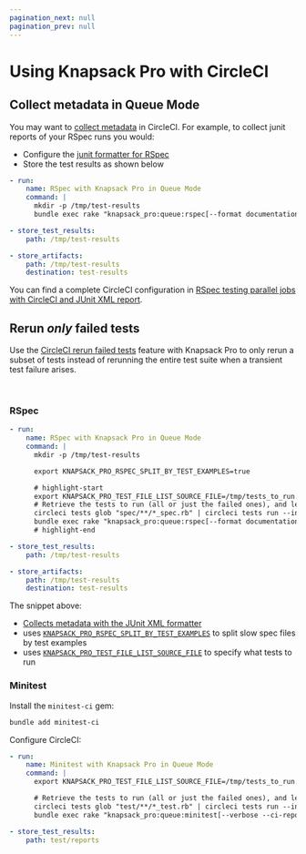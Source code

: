```yaml
---
pagination_next: null
pagination_prev: null
---
```



# Using Knapsack Pro with CircleCI

## Collect metadata in Queue Mode

You may want to [collect metadata](https://circleci.com/docs/collect-test-data/#metadata-collection-in-custom-test-steps) in CircleCI. For example, to collect junit reports of your RSpec runs you would:

- Configure the [junit formatter for RSpec](rspec.mdx#queue-mode)
- Store the test results as shown below

```yaml title=".circleci/config.yml"
- run:
    name: RSpec with Knapsack Pro in Queue Mode
    command: |
      mkdir -p /tmp/test-results
      bundle exec rake "knapsack_pro:queue:rspec[--format documentation --format RspecJunitFormatter --out /tmp/test-results/rspec.xml]"

- store_test_results:
    path: /tmp/test-results

- store_artifacts:
    path: /tmp/test-results
    destination: test-results
```

You can find a complete CircleCI configuration in [RSpec testing parallel jobs with CircleCI and JUnit XML report](https://docs.knapsackpro.com/2021/rspec-testing-parallel-jobs-with-circleci-and-junit-xml-report).

## Rerun _only_ failed tests

Use the [CircleCI rerun failed tests](https://circleci.com/docs/rerun-failed-tests/) feature with Knapsack Pro to only rerun a subset of tests instead of rerunning the entire test suite when a transient test failure arises.

<YouTube src="https://www.youtube.com/embed/9WEsUosgTGw" />

<br />

### RSpec

```yaml title=".circleci/config.yml"
- run:
    name: RSpec with Knapsack Pro in Queue Mode
    command: |
      mkdir -p /tmp/test-results

      export KNAPSACK_PRO_RSPEC_SPLIT_BY_TEST_EXAMPLES=true

      # highlight-start
      export KNAPSACK_PRO_TEST_FILE_LIST_SOURCE_FILE=/tmp/tests_to_run.txt
      # Retrieve the tests to run (all or just the failed ones), and let Knapsack Pro split them optimally.
      circleci tests glob "spec/**/*_spec.rb" | circleci tests run --index 0 --total 1 --command ">$KNAPSACK_PRO_TEST_FILE_LIST_SOURCE_FILE xargs -n1 echo" --verbose
      bundle exec rake "knapsack_pro:queue:rspec[--format documentation --format RspecJunitFormatter --out /tmp/test-results/rspec.xml]"
      # highlight-end

- store_test_results:
    path: /tmp/test-results

- store_artifacts:
    path: /tmp/test-results
    destination: test-results
```

The snippet above:

- [Collects metadata with the JUnit XML formatter](#collect-metadata-in-queue-mode)
- uses [`KNAPSACK_PRO_RSPEC_SPLIT_BY_TEST_EXAMPLES`](split-by-test-examples.mdx) to split slow spec files by test examples
- uses [`KNAPSACK_PRO_TEST_FILE_LIST_SOURCE_FILE`](reference.md#knapsack_pro_test_file_list_source_file) to specify what tests to run

### Minitest

Install the `minitest-ci` gem:

```bash
bundle add minitest-ci
```

Configure CircleCI:

```yaml title=".circleci/config.yml"
- run:
    name: Minitest with Knapsack Pro in Queue Mode
    command: |
      export KNAPSACK_PRO_TEST_FILE_LIST_SOURCE_FILE=/tmp/tests_to_run.txt

      # Retrieve the tests to run (all or just the failed ones), and let Knapsack Pro split them optimally.
      circleci tests glob "test/**/*_test.rb" | circleci tests run --index 0 --total 1 --command ">$KNAPSACK_PRO_TEST_FILE_LIST_SOURCE_FILE xargs -n1 echo" --verbose
      bundle exec rake "knapsack_pro:queue:minitest[--verbose --ci-report --no-ci-clean]"

- store_test_results:
    path: test/reports
```
